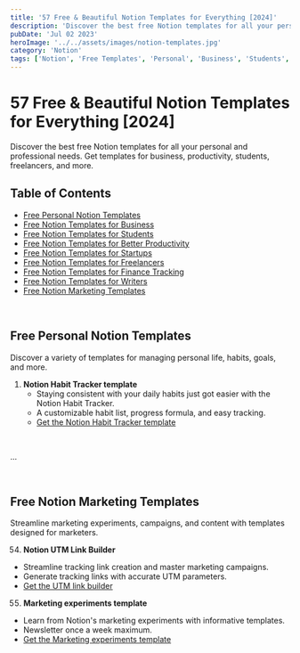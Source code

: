 ```yaml
---
title: '57 Free & Beautiful Notion Templates for Everything [2024]'
description: 'Discover the best free Notion templates for all your personal and professional needs. Get templates for business, productivity, students, freelancers, and more.'
pubDate: 'Jul 02 2023'
heroImage: '../../assets/images/notion-templates.jpg'
category: 'Notion'
tags: ['Notion', 'Free Templates', 'Personal', 'Business', 'Students', 'Freelancers', 'Productivity', 'Finance', 'Writers', 'Marketing']
---
```


# 57 Free & Beautiful Notion Templates for Everything [2024]

Discover the best free Notion templates for all your personal and professional needs. Get templates for business, productivity, students, freelancers, and more.

## Table of Contents
- [Free Personal Notion Templates](#free-personal-notion-templates)
- [Free Notion Templates for Business](#free-notion-templates-for-business)
- [Free Notion Templates for Students](#free-notion-templates-for-students)
- [Free Notion Templates for Better Productivity](#free-notion-templates-for-better-productivity)
- [Free Notion Templates for Startups](#free-notion-templates-for-startups)
- [Free Notion Templates for Freelancers](#free-notion-templates-for-freelancers)
- [Free Notion Templates for Finance Tracking](#free-notion-templates-for-finance-tracking)
- [Free Notion Templates for Writers](#free-notion-templates-for-writers)
- [Free Notion Marketing Templates](#free-notion-marketing-templates)

<br />

## Free Personal Notion Templates

Discover a variety of templates for managing personal life, habits, goals, and more.

1. **Notion Habit Tracker template**
   - Staying consistent with your daily habits just got easier with the Notion Habit Tracker.
   - A customizable habit list, progress formula, and easy tracking.
   - [Get the Notion Habit Tracker template](#)

<br />

...

<!-- Add the rest of the content, following the same format as the initial text. -->

<br />

## Free Notion Marketing Templates

Streamline marketing experiments, campaigns, and content with templates designed for marketers.

54. **Notion UTM Link Builder**
   - Streamline tracking link creation and master marketing campaigns.
   - Generate tracking links with accurate UTM parameters.
   - [Get the UTM link builder](#)

55. **Marketing experiments template**
   - Learn from Notion's marketing experiments with informative templates.
   - Newsletter once a week maximum.
   - [Get the Marketing experiments template](#)

<br />
